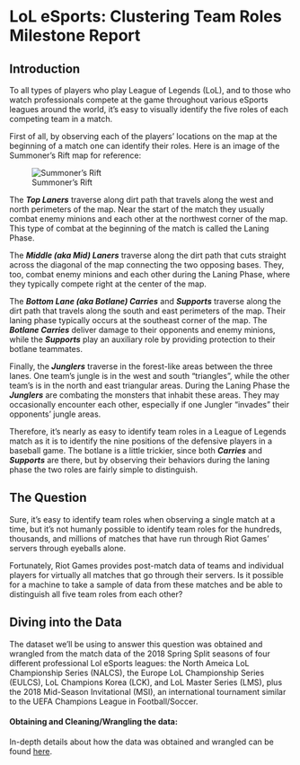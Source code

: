 # LoL eSports: Clustering Team Roles Milestone Report

## Introduction

To all types of players who play League of Legends (LoL), and to those who watch professionals compete at the game throughout various eSports leagues around the world, it's easy to visually identify the five roles of each competing team in a match.  

First of all, by observing each of the players' locations on the map at the beginning of a match one can identify their roles.  Here is an image of the Summoner's Rift map for reference:

![Summoner's Rift](presentation-images/clustering-milestone-report/01.jpg)

The ***Top Laners*** traverse along dirt path that travels along the west and north perimeters of the map.  Near the start of the match they usually combat enemy minions and each other at the northwest corner of the map.  This type of combat at the beginning of the match is called the Laning Phase.

The ***Middle (aka Mid) Laners*** traverse along the dirt path that cuts straight across the diagonal of the map connecting the two opposing bases.  They, too, combat enemy minions and each other during the Laning Phase, where they typically compete right at the center of the map.

The ***Bottom Lane (aka Botlane) Carries*** and ***Supports*** traverse along the dirt path that travels along the south and east perimeters of the map.  Their laning phase typically occurs at the southeast corner of the map.  The ***Botlane Carries*** deliver damage to their opponents and enemy minions, while the ***Supports*** play an auxiliary role by providing protection to their botlane teammates.

Finally, the ***Junglers*** traverse in the forest-like areas between the three lanes.  One team's jungle is in the west and south "triangles", while the other team's is in the north and east triangular areas.  During the Laning Phase the ***Junglers*** are combating the monsters that inhabit these areas.  They may occasionally encounter each other, especially if one Jungler "invades" their opponents' jungle areas.

Therefore, it's nearly as easy to identify team roles in a League of Legends match as it is to identify the nine positions of the defensive players in a baseball game.  The botlane is a little trickier, since both ***Carries*** and ***Supports*** are there, but by observing their behaviors during the laning phase the two roles are fairly simple to distinguish.

## The Question
Sure, it's easy to identify team roles when observing a single match at a time, but it's not humanly possible to identify team roles for the hundreds, thousands, and millions of matches that have run through Riot Games' servers through eyeballs alone.  

Fortunately, Riot Games provides post-match data of teams and individual players for virtually all matches that go through their servers.  Is it possible for a machine to take a sample of data from these matches and be able to distinguish all five team roles from each other?


## Diving into the Data

The dataset we'll be using to answer this question was obtained and wrangled from the match data of the 2018 Spring Split seasons of four different professional Lol eSports leagues: the North Ameica LoL Championship Series (NALCS), the Europe LoL Championship Series (EULCS), LoL Champions Korea (LCK), and LoL Master Series (LMS), plus the 2018 Mid-Season Invitational (MSI), an international tournament similar to the UEFA Champions League in Football/Soccer.

#### Obtaining and Cleaning/Wrangling the data: 
In-depth details about how the data was obtained and wrangled can be found [here](DataWranglingReport.md).